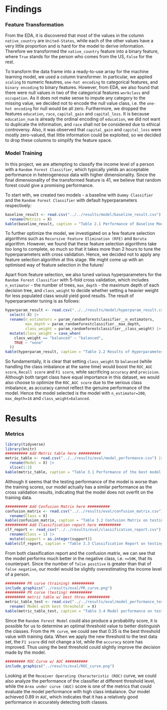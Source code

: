 # Findings

### Feature Transformation

From the EDA, it is discovered that most of the values in the column `native_country` are `United-States`, while each of the other values have a very little proportion and is hard for the model to derive information. Therefore we transformed the `native_country` feature into a binary feature, where `True` stands for the person who comes from the US, `False` for the rest.

To transform the data frame into a ready-to-use array for the machine learning model, we used a column transformer. In particular, we applied `scaling` to numeric feautres, `one-hot encoding` to categorical features, and `binary encoding` to binary features. However, from EDA, we also found that there were null values in two of the categorical features `workclass` and `occupation`. As it does not make sense to impute any category to the missing value, we decided not to encode the null value class, i.e. the `one-hot encoding` for null would be all zero. Furthermore, we dropped the features `education`, `race`, `capital_gain` and `capital_loss`. It is because `education_num` is already the ordinal encoding of `education`, we did not want to duplicate the information, and `race` shall not be considered due to ethical controversy. Also, it was observed that `capital_gain` and `capital_loss` were mostly zero-valued, that little information could be exploited, so we decided to drop these columns to simplify the feature space.

### Model Training

In this project, we are attempting to classify the income level of a person with a `Random Forest Classifier`, which typically yields an acceptable performance in heterogeneous data with higher dimensionality. Since the final dimensionality of the transformed feature is 41, we believe that random forest could give a promising performance.

To start with, we created two models - a baseline with `Dummy Classifier` and the `Random Forest Classifier` with default hyperparameters respectively:

```r
baseline_result <- read.csv("../../results/model/baseline_result.csv") |>
  rename(Metrics = X)
kable(baseline_result, caption = "Table 2.1 Performance of Baseline Models")
```

To further optimize the model, we investigated on a few feature selection algorithms such as `Recursive Feature Elimination (RFE)` and `Boruta` algorithm. However, we found that these feature selection algorithms take too long to complete, so much so that it takes more than 2 hours to tune the hyperparameters with cross validation. Hence, we decided not to apply any feature selection algorithm at this stage. We might come up with an optimised way of feature selection in the future/

Apart from feature selection, we also tuned various hyperparameters for the `Random Forest Classifier` with 5-fold cross validation, which includes `n_estimator` - the number of trees, `max_depth` - the maximum depth of each decision tree, and `class_weight` to decide whether setting a heavier weight for less populated class would yield good results. The result of hyperparameter tuning is as follows:

```r
hyperparam_result <- read.csv("../../results/model/hyperparam_result.csv") |>
  select(-X) |>
  rename(n_estimators = param_randomforestclassifier__n_estimators,
         max_depth = param_randomforestclassifier__max_depth,
         class_weight = param_randomforestclassifier__class_weight) |>
  mutate(class_weight = case_when(
    class_weight == "balanced" ~ "balanced",
    TRUE ~ "none"
  ))
kable(hyperparam_result, caption = "Table 2.2 Results of Hyperparameter Tuning")
```

So fundamentally, it is clear that setting `class_weight` to `balanced` (while handling the class imbalance at the same time) would boost the `ROC_AUC score`, `Recall score` and `F1 score`, while sacrificing `accuracy` and `precision`. Although both target class have equal importance in this dataset, we would also choose to optimize the `ROC_AUC score` due to the serious class imbalance, as accuracy cannot reflect the genuine performance of the model. Hence the model selected is the model with `n_estimator=200`, `max_depth=16` and `class_weight=balanced`.

# Results

### Metrics

```r
library(tidyverse)
library(knitr)
########## Add Metric table here ##########
metric_table <- read.csv("../../results/eval/model_performance.csv") |>
  rename(Model = X) |>
  slice(1:2)
kable(metric_table, caption = "Table 3.1 Performance of the best model on training & testing data")
```

Although it seems that the testing performance of the model is worse than the training scores, our model actually has a similar performance as the cross validation results, indicating that the model does not overfit on the training data.

```r
########## Add Confusion Matrix here ##########
confusion_matrix <- read.csv("../../results/eval/confusion_matrix.csv") |>
  rename(Class = X)
kable(confusion_matrix, caption = "Table 3.2 Confusion Matrix on testing data")
########## Add Classification report here ##########
clf_report <- read_csv("../../results/eval/classification_report.csv") |>
  rename(Class = 1) |>
  mutate(support = as.integer(support))
kable(clf_report, caption = "Table 3.3 Classification Report on testing data")
```

From both classification report and the confusion matrix, we can see that the model performs much better in the negative class, i.e. `<=50K`, that its counterpart. Since the number of `false positive` is greater than that of `false negative`, our model would be slightly overestimating the income level of a person.

```r
######### PR curve (training) ##########
include_graphics("../results/eval/PR_curve.png")
######### PR curve (testing) ##########
######### metric table w/ best thres ##########
metric_table_test <- read.csv("../../results/eval/model_performance_test.csv") |>
  rename(`Model with best threshold` = X)
kable(metric_table_test, caption = "Table 3.4 Model performance on testing data with best threshold")
```

Since the `Random Forest Model` could also produce a probability score, it is possible for us to determine an optimal threshold value to better distinguish the classes. From the `PR curve`, we could see that 0.35 is the best threshold value with training data. When we apply the new threshold to the test data set, the `F1 score` did not change a lot, while the `accuracy` score has improved. Thus using the best threshold could slightly improve the decision made by the model.

```r
######### ROC Curve w/ AUC ##########
include_graphics("../results/eval/ROC_curve.png")
```

Looking at the `Receiver Operating Characteristic (ROC)` curve, we could also analyze the performance of the classifier at different threshold level, while the `Area under curve (AUC)` score is one of the metrics that could evaluate the model performance with high class imbalance. Our model achieved 0.89 in `AUC`, which indicates that it has a relatively good performance in accurately detecting both classes.
